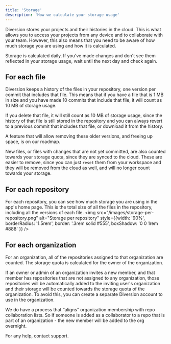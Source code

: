 ---
title: 'Storage'
description: 'How we calculate your storage usage'
---

Diversion stores your projects and their histories in the cloud. This is what allows you to access your projects from any device and to collaborate with your team.
However, this also means that you need to be aware of how much storage you are using and how it is calculated.

<Card title="When is storage calculated?" icon="triangle-exclamation" iconType="duotone" color="#ca8b04">
  Storage is calculated daily. If you've made changes and don't see them reflected in your storage usage, wait until the next day and check again.
</Card>


## For each file
Diversion keeps a history of the files in your repository, one version per commit that includes that file.
This means that if you have a file that is 1 MB in size and you have made 10 commits that include that file, it will count as 10 MB of storage usage.

If you delete that file, it will still count as 10 MB of storage usage, since the history of that file is still stored in the repository
 and you can always revert to a previous commit that includes that file, or download it from the history.

A feature that will allow removing these older versions, and freeing up space, is on our roadmap.

New files, or files with changes that are not yet committed, are also counted towards your storage quota, since they are synced to the cloud.
These are easier to remove, since you can just `reset` them from your workspace and they will be removed from the cloud as well, and will no longer count towards your storage.

## For each repository
For each repository, you can see how much storage you are using in the app's home page. This is the total size of all the files in the repository, including all the versions of each file.
<img src="/images/storage-per-repository.png" alt="Storage per repository" style={{width: '90%', borderRadius: '1.5rem', border: '.3rem solid #555', boxShadow: '0 0 1rem #888' }} />

## For each organization
For an organization, all of the repositories assigned to that organization are counted. The storage quota is calculated for the owner of the organization.

If an owner or admin of an organization invites a new member, and that member has repositories that are not assigned to any organization, those repositories will be automatically added to the
 inviting user's organization and their storage will be counted towards the storage quota of the organization. To avoid this, you can create a separate Diversion account to use in the organization.

<Card title="" icon="triangle-exclamation" iconType="duotone" color="#ca8b04">
  We do have a process that “aligns” organization membership with repo collaboration lists. So if someone is added as a collaborator to a repo that is part of an organization - the new member will be added to the org overnight.
</Card>

For any help, contact support.